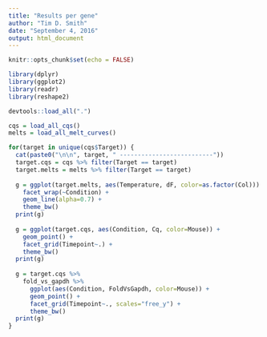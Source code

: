 ```yaml
---
title: "Results per gene"
author: "Tim D. Smith"
date: "September 4, 2016"
output: html_document
---
```


```r
knitr::opts_chunk$set(echo = FALSE)

library(dplyr)
library(ggplot2)
library(readr)
library(reshape2)

devtools::load_all(".")

cqs = load_all_cqs()
melts = load_all_melt_curves()
```

```r
for(target in unique(cqs$Target)) {
  cat(paste0("\n\n", target, " --------------------------"))
  target.cqs = cqs %>% filter(Target == target)
  target.melts = melts %>% filter(Target == target)
  
  g = ggplot(target.melts, aes(Temperature, dF, color=as.factor(Col))) +
    facet_wrap(~Condition) +
    geom_line(alpha=0.7) +
    theme_bw()
  print(g)
  
  g = ggplot(target.cqs, aes(Condition, Cq, color=Mouse)) +
    geom_point() +
    facet_grid(Timepoint~.) +
    theme_bw()
  print(g)
  
  g = target.cqs %>%
    fold_vs_gapdh %>%
      ggplot(aes(Condition, FoldVsGapdh, color=Mouse)) +
      geom_point() +
      facet_grid(Timepoint~., scales="free_y") +
      theme_bw()
  print(g)
}
```